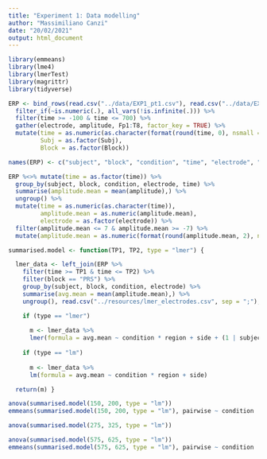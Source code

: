```yaml
---
title: "Experiment 1: Data modelling"
author: "Massimiliano Canzi"
date: "20/02/2021"
output: html_document
---
```


```r
library(emmeans)
library(lme4)
library(lmerTest)
library(magrittr)
library(tidyverse)
```

```r
ERP <- bind_rows(read.csv("../data/EXP1_pt1.csv"), read.csv("../data/EXP1_pt2.csv")) %>% 
  filter_if(~is.numeric(.), all_vars(!is.infinite(.))) %>%
  filter(time >= -100 & time <= 700) %>% 
  gather(electrode, amplitude, Fp1:T8, factor_key = TRUE) %>%
  mutate(time = as.numeric(as.character(format(round(time, 0), nsmall = 0))),
         Subj = as.factor(Subj),
         Block = as.factor(Block))

names(ERP) <- c("subject", "block", "condition", "time", "electrode", "amplitude")
```

```r
ERP %<>% mutate(time = as.factor(time)) %>%
  group_by(subject, block, condition, electrode, time) %>% 
  summarise(amplitude.mean = mean(amplitude),) %>% 
  ungroup() %>% 
  mutate(time = as.numeric(as.character(time)), 
         amplitude.mean = as.numeric(amplitude.mean), 
         electrode = as.factor(electrode)) %>%
  filter(amplitude.mean <= 7 & amplitude.mean >= -7) %>%
  mutate(amplitude.mean = as.numeric(format(round(amplitude.mean, 2), nsmall = 2)))
```

```r
summarised.model <- function(TP1, TP2, type = "lmer") {

  lmer_data <- left_join(ERP %>% 
    filter(time >= TP1 & time <= TP2) %>%
    filter(block == "PRS") %>%
    group_by(subject, block, condition, electrode) %>%
    summarise(avg.mean = mean(amplitude.mean),) %>%
    ungroup(), read.csv("../resources/lmer_electrodes.csv", sep = ";"), by = "electrode")

    if (type == "lmer")
  
      m <- lmer_data %>%
      lmer(formula = avg.mean ~ condition * region + side + (1 | subject))
    
    if (type == "lm")
      
      m <- lmer_data %>%
      lm(formula = avg.mean ~ condition * region + side) 

  return(m) }
```

```r
anova(summarised.model(150, 200, type = "lm"))
emmeans(summarised.model(150, 200, type = "lm"), pairwise ~ condition | region)
```

```r
anova(summarised.model(275, 325, type = "lm"))
```

```r
anova(summarised.model(575, 625, type = "lm"))
emmeans(summarised.model(575, 625, type = "lm"), pairwise ~ condition | region)
```
